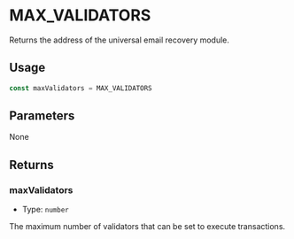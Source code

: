 # MAX_VALIDATORS

Returns the address of the universal email recovery module.

## Usage

```typescript
const maxValidators = MAX_VALIDATORS
```

## Parameters

None

## Returns

### maxValidators

- Type: `number`

The maximum number of validators that can be set to execute transactions.
